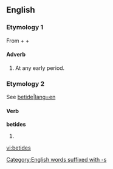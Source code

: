 ==English==

===Etymology 1===
From {{etyl|enm|en}} {{term|be-||lang=enm}} + {{term|tide||lang=enm|time}} + {{term|-s#Etymology 3|-s|lang=enm}}

====Adverb====
{{en-adv|-}}

# At any early period.

===Etymology 2===
See [[betide#Etymology|betide|lang=en]] 

====Verb====
'''betides'''

# {{third-person singular of|[[betide]]}}

[[vi:betides]]
[[Category:English words suffixed with -s]]